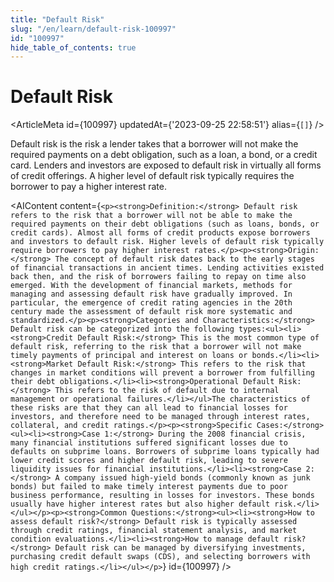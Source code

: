 ```yaml
---
title: "Default Risk"
slug: "/en/learn/default-risk-100997"
id: "100997"
hide_table_of_contents: true
---
```



# Default Risk

<ArticleMeta id={100997} updatedAt={'2023-09-25 22:58:51'} alias={`[]`} />
<div className='border-solid border-b border-t-0 my-4 border-[var(--ifm-color-gray-300)]' />

Default risk is the risk a lender takes that a borrower will not make the required payments on a debt obligation, such as a loan, a bond, or a credit card. Lenders and investors are exposed to default risk in virtually all forms of credit offerings. A higher level of default risk typically requires the borrower to pay a higher interest rate.

<AIContent content={`<p><strong>Definition:</strong> Default risk refers to the risk that a borrower will not be able to make the required payments on their debt obligations (such as loans, bonds, or credit cards). Almost all forms of credit products expose borrowers and investors to default risk. Higher levels of default risk typically require borrowers to pay higher interest rates.</p><p><strong>Origin:</strong> The concept of default risk dates back to the early stages of financial transactions in ancient times. Lending activities existed back then, and the risk of borrowers failing to repay on time also emerged. With the development of financial markets, methods for managing and assessing default risk have gradually improved. In particular, the emergence of credit rating agencies in the 20th century made the assessment of default risk more systematic and standardized.</p><p><strong>Categories and Characteristics:</strong> Default risk can be categorized into the following types:<ul><li><strong>Credit Default Risk:</strong> This is the most common type of default risk, referring to the risk that a borrower will not make timely payments of principal and interest on loans or bonds.</li><li><strong>Market Default Risk:</strong> This refers to the risk that changes in market conditions will prevent a borrower from fulfilling their debt obligations.</li><li><strong>Operational Default Risk:</strong> This refers to the risk of default due to internal management or operational failures.</li></ul>The characteristics of these risks are that they can all lead to financial losses for investors, and therefore need to be managed through interest rates, collateral, and credit ratings.</p><p><strong>Specific Cases:</strong><ul><li><strong>Case 1:</strong> During the 2008 financial crisis, many financial institutions suffered significant losses due to defaults on subprime loans. Borrowers of subprime loans typically had lower credit scores and higher default risk, leading to severe liquidity issues for financial institutions.</li><li><strong>Case 2:</strong> A company issued high-yield bonds (commonly known as junk bonds) but failed to make timely interest payments due to poor business performance, resulting in losses for investors. These bonds usually have higher interest rates but also higher default risk.</li></ul></p><p><strong>Common Questions:</strong><ul><li><strong>How to assess default risk?</strong> Default risk is typically assessed through credit ratings, financial statement analysis, and market condition evaluations.</li><li><strong>How to manage default risk?</strong> Default risk can be managed by diversifying investments, purchasing credit default swaps (CDS), and selecting borrowers with high credit ratings.</li></ul></p>`} id={100997} />
